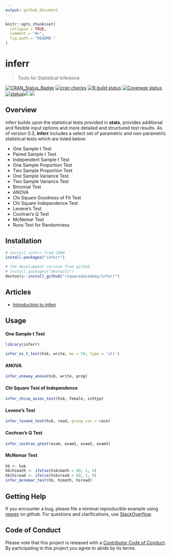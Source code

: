 ```yaml
---
output: github_document
---
```


<!-- README.md is generated from README.Rmd. Please edit that file -->

```r
knitr::opts_chunk$set(
  collapse = TRUE,
  comment = "#>",
  fig.path = "README-"
)
```

# inferr 

> Tools for Statistical Inference

<!-- badges: start -->
[![CRAN\_Status\_Badge](https://www.r-pkg.org/badges/version/inferr)](https://cran.r-project.org/package=inferr) [![cran checks](https://cranchecks.info/badges/summary/inferr)](https://cran.r-project.org/web/checks/check_results_inferr.html) 
[![R build status](https://github.com/rsquaredacademy/inferr/workflows/R-CMD-check/badge.svg)](https://github.com/rsquaredacademy/inferr/actions)
[![Coverage status](https://codecov.io/gh/rsquaredacademy/inferr/branch/master/graph/badge.svg)](https://codecov.io/github/rsquaredacademy/inferr?branch=master) 
[![status](https://tinyverse.netlify.com/badge/inferr)](https://CRAN.R-project.org/package=inferr)![](https://img.shields.io/badge/lifecycle-maturing-blue.svg) [![](https://cranlogs.r-pkg.org/badges/grand-total/inferr)](https://cran.r-project.org/package=inferr)
<!-- badges: end -->

## Overview

inferr builds upon the statistical tests provided in **stats**, provides additional and flexible input options and more detailed and structured test results. As of version 0.3, **inferr** includes a select set of parametric and non-parametric statistical tests which are listed below:

- One Sample t Test
- Paired Sample t Test
- Independent Sample t Test
- One Sample Proportion Test
- Two Sample Proportion Test
- One Sample Variance Test
- Two Sample Variance Test
- Binomial Test
- ANOVA
- Chi Square Goodness of Fit Test
- Chi Square Independence Test
- Levene's Test
- Cochran's Q Test
- McNemar Test
- Runs Test for Randomness


## Installation

```r
# install inferr from CRAN
install.packages("inferr")

# the development version from github
# install.packages("devtools")
devtools::install_github("rsquaredacademy/inferr")
```

## Articles

- [Introduction to inferr](https://inferr.rsquaredacademy.com/articles/intro.html)

## Usage

#### One Sample t Test

```r
library(inferr)
```

```r
infer_os_t_test(hsb, write, mu = 50, type = 'all')
```

#### ANOVA

```r
infer_oneway_anova(hsb, write, prog)
```

#### Chi Square Test of Independence

```r
infer_chisq_assoc_test(hsb, female, schtyp)
```

#### Levene's Test

```r
infer_levene_test(hsb, read, group_var = race)
```

#### Cochran's Q Test

```r
infer_cochran_qtest(exam, exam1, exam2, exam3)
```

#### McNemar Test

```r
hb <- hsb
hb$himath <- ifelse(hsb$math > 60, 1, 0)
hb$hiread <- ifelse(hsb$read > 60, 1, 0)
infer_mcnemar_test(hb, himath, hiread)
```

## Getting Help

If you encounter a bug, please file a minimal reproducible example using 
[reprex](https://reprex.tidyverse.org/index.html) on github. For questions and 
clarifications, use [StackOverflow](https://stackoverflow.com/).

## Code of Conduct

Please note that this project is released with a [Contributor Code of Conduct](CONDUCT.md).
By participating in this project you agree to abide by its terms.
